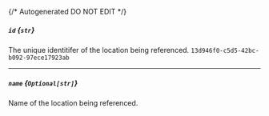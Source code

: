 {/* Autogenerated DO NOT EDIT  */}
##### `id` *{`str`}*
The unique identitifer of the location being referenced.
`13d946f0-c5d5-42bc-b092-97ece17923ab`

---
##### `name` *{`Optional[str]`}*
Name of the location being referenced.

